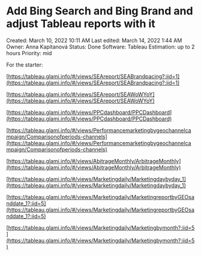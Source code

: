 # Add Bing Search and Bing Brand and adjust Tableau reports with it

Created: March 10, 2022 10:11 AM
Last edited: March 14, 2022 1:44 AM
Owner: Anna Kapitanová
Status: Done
Software: Tableau
Estimation: up to 2 hours
Priority: mid

For the starter:

[https://tableau.glami.info/#/views/SEAreport/SEABrandpacing?:iid=1](https://tableau.glami.info/#/views/SEAreport/SEABrandpacing?:iid=1)

[https://tableau.glami.info/#/views/SEAreport/SEAWoWYoY](https://tableau.glami.info/#/views/SEAreport/SEAWoWYoY)

[https://tableau.glami.info/#/views/PPCdashboard/PPCDashboard](https://tableau.glami.info/#/views/PPCdashboard/PPCDashboard)

[https://tableau.glami.info/#/views/Performancemarketingbygeochannelcampaign/Comparisonofperiods-channels](https://tableau.glami.info/#/views/Performancemarketingbygeochannelcampaign/Comparisonofperiods-channels)

[https://tableau.glami.info/#/views/AbitrageMonthly/ArbitrageMonthly](https://tableau.glami.info/#/views/AbitrageMonthly/ArbitrageMonthly)

[https://tableau.glami.info/#/views/Marketingdaily/Marketingdaybyday_1](https://tableau.glami.info/#/views/Marketingdaily/Marketingdaybyday_1)

[https://tableau.glami.info/#/views/Marketingdaily/MarketingreportbyGEOsanddate_1?:iid=5](https://tableau.glami.info/#/views/Marketingdaily/MarketingreportbyGEOsanddate_1?:iid=5)

[https://tableau.glami.info/#/views/Marketingdaily/Marketingbymonth?:iid=5](https://tableau.glami.info/#/views/Marketingdaily/Marketingbymonth?:iid=5)